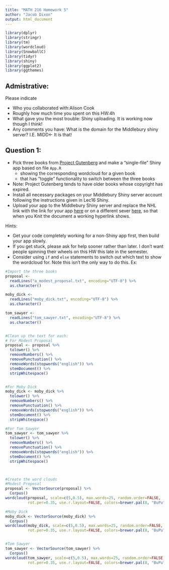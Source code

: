 ```yaml
---
title: "MATH 216 Homework 5"
author: "Jacob Dixon"
output: html_document
---
```


```r
library(dplyr)
library(stringr)
library(tm)
library(wordcloud)
library(SnowballC)
library(tidyr)
library(shiny)
library(ggplot2)
library(ggthemes)
```

## Admistrative:

Please indicate

* Who you collaborated with:Alison Cook
* Roughly how much time you spent on this HW:4h
* What gave you the most trouble: Shiny uploading. It is working now though I think!  
* Any comments you have: What is the domain for the Middlebury shiny server? I.E. MIDD\jdixon <- It is that! 



## Question 1:

* Pick three books from [Project Gutenberg](https://www.gutenberg.org/) and make
a "single-file" Shiny app based on file `App.R`
    + showing the corresponding wordcloud for a given book
    + that has "toggle" functionality to switch between the three books
* Note: Project Gutenberg tends to have older books whose copyright has expired.
* Install all necessary packages on your Middlebury Shiny server account
following the instructions given in Lec16 Shiny.
* Upload your app to the Middlebury Shiny server and replace the NHL link with
the link for your app [here](http://shiny.middlebury.edu/jdixon/wordcloud/) or on a different sever [here](https://jacobdixon.shinyapps.io/wordcloudbooks/), so that when you Knit the 
document a working hyperlink shows.

Hints:

* Get your code completely working for a non-Shiny app first, then build your
app slowly.
* If you get stuck, please ask for help sooner rather than later. I don't want 
people spinning their wheels on this HW this late in the semester.
* Consider using `if` and `else` statements to switch out which text to show the
wordcloud for. Note this isn't the only way to do this. Ex:

```r

#Import the three books
proposal <-
  readLines("a_modest_proposal.txt", encoding="UTF-8") %>%
  as.character()

moby_dick <-
  readLines("moby_dick.txt", encoding="UTF-8") %>%
  as.character()

tom_sawyer <-
  readLines("tom_sawyer.txt", encoding="UTF-8") %>%
  as.character()


#Clean up the text for each:
# For Modest Proposal
proposal <- proposal %>%
  tolower() %>%
  removeNumbers() %>%
  removePunctuation() %>%
  removeWords(stopwords("english")) %>%
  stemDocument() %>%
  stripWhitespace()


#For Moby Dick
moby_dick <- moby_dick %>%
  tolower() %>%
  removeNumbers() %>%
  removePunctuation() %>%
  removeWords(stopwords("english")) %>%
  stemDocument() %>%
  stripWhitespace()

#For Tom Sawyer
tom_sawyer <- tom_sawyer %>%
  tolower() %>%
  removeNumbers() %>%
  removePunctuation() %>%
  removeWords(stopwords("english")) %>%
  stemDocument() %>%
  stripWhitespace()



#Create the word clouds
#Modest Proposal
proposal <- VectorSource(proposal) %>% 
  Corpus()
wordcloud(proposal, scale=c(5,0.5), max.words=25, random.order=FALSE,
          rot.per=0.35, use.r.layout=FALSE, colors=brewer.pal(8, "BuPu"))

#Moby Dick
moby_dick <- VectorSource(moby_dick) %>% 
  Corpus()
wordcloud(moby_dick, scale=c(5,0.5), max.words=25, random.order=FALSE,
          rot.per=0.35, use.r.layout=FALSE, colors=brewer.pal(8, "BuPu"))


#Tom Sawyer
tom_sawyer <- VectorSource(tom_sawyer) %>% 
  Corpus()
wordcloud(tom_sawyer, scale=c(5,0.5), max.words=25, random.order=FALSE,
          rot.per=0.35, use.r.layout=FALSE, colors=brewer.pal(8, "BuPu"))


```
